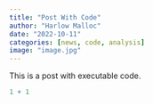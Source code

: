 ```yaml
---
title: "Post With Code"
author: "Harlow Malloc"
date: "2022-10-11"
categories: [news, code, analysis]
image: "image.jpg"
---
```


This is a post with executable code.

```r
1 + 1
```
